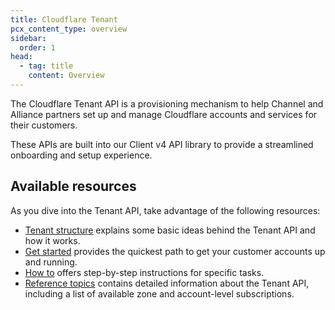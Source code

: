 ```yaml
---
title: Cloudflare Tenant
pcx_content_type: overview
sidebar:
  order: 1
head:
  - tag: title
    content: Overview
---
```


The Cloudflare Tenant API is a provisioning mechanism to help Channel and Alliance partners set up and manage Cloudflare accounts and services for their customers.

These APIs are built into our Client v4 API library to provide a streamlined onboarding and setup experience.

## Available resources

As you dive into the Tenant API, take advantage of the following resources:

* [Tenant structure](/tenant/structure/) explains some basic ideas behind the Tenant API and how it works.
* [Get started](/tenant/get-started/) provides the quickest path to get your customer accounts up and running.
* [How to](/tenant/how-to/) offers step-by-step instructions for specific tasks.
* [Reference topics](/tenant/reference/) contains detailed information about the Tenant API, including a list of available zone and account-level subscriptions.
